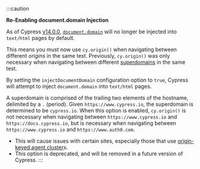:::caution

<Icon name="exclamation-triangle" /> **Re-Enabling document.domain Injection**

As of Cypress [v14.0.0](/app/references/changelog#14-0-0), [`document.domain`](https://developer.mozilla.org/en-US/docs/Web/API/Document/domain)
will no longer be injected into `text/html` pages by default.

This means you must now use `cy.origin()` when navigating between different _origins_
in the same test. Previously, `cy.origin()` was only necessary when navigating between
different [superdomains](/app/guides/cross-origin-testing#Parts-of-a-URL) in the same test.

By setting the `injectDocumentDomain` configuration option to `true`, Cypress will
attempt to inject `document.domain` into `text/html` pages.

A superdomain is comprised of the trailing two elements of the hostname, delimited by
a `.` (period). Given `https://www.cypress.io`, the superdomain is determined to be
`cypress.io`. When this option is enabled, `cy.origin()` is not necessary when navigating
between `https://www.cypress.io` and `https://docs.cypress.io`, but is necessary
when navigating between `https://www.cypress.io` and `https://www.auth0.com`.

- This will cause issues with certain sites, especially those that use
  [origin-keyed agent cluster](https://developer.mozilla.org/en-US/docs/Web/HTTP/Headers/Origin-Agent-Cluster)s.
- This option is deprecated, and will be removed in a future version of Cypress.
  :::
